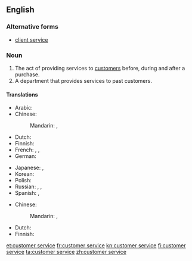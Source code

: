 ==English==
{{wikipedia}}

===Alternative forms===
* [[client service]]

===Noun===
{{en-noun|head=[[customer]] [[service]]|-}}

# The act of providing services to [[customer]]s before, during and after a purchase.
# A department that provides services to past customers.

====Translations====
{{trans-top|act of providing services}}
* Arabic: {{t-|ar|خدمة العملاء|f|tr=xídmat al-ʿumalāʾ|sc=Arab}}
* Chinese:
*: Mandarin: {{t|cmn|顧客服務|sc=Hani}}, {{t|cmn|顾客服务|tr=gùkè fúwù|sc=Hani}}
* Dutch: {{t-|nl|klantenservice|m|f}}
* Finnish: {{t+|fi|asiakaspalvelu}}
* French: {{t-|fr|service client|m}}, {{t+|fr|service clientèle|m}}, {{t-|fr|service à la clientèle|m}}
* German: {{t-|de|Kundendienst|m}}
{{trans-mid}}
* Japanese: {{t-|ja|顧客サービス|tr=kokyaku sābisu|sc=Jpan}}, {{qualifier|after service}} {{t-|ja|アフターサービス|tr=afutāsābisu|sc=Jpan}}
* Korean: {{t-|ko|고객 서비스|tr=gogaek seobiseu|sc=Kore}}
* Polish: {{t-|pl|obsługa klientów|f}}
* Russian: {{t-|ru|обслуживание клиентов|n|tr=obslúživanije klijéntov|sc=Cyrl}}, {{t-|ru|служба работы с покупателями|f|tr=slúžba rabóty s pokupáteljami|sc=Cyrl}}, {{t+|ru|сервис|m|tr=sɛ́rvis|sc=Cyrl}}
* Spanish: {{t-|es|servicio de atención al cliente|m}}, {{t-|es|servicio al cliente|m}}
{{trans-bottom}}

{{trans-top|department}}
* Chinese:
*: Mandarin: {{t|cmn|顧客服務部|sc=Hani}}, {{t|cmn|顾客服务部|tr=gùkè fúwùbù|sc=Hani}}
{{trans-mid}}
* Dutch: {{t-|nl|klantenservice|m|f}}
* Finnish: {{t+|fi|asiakaspalvelu}}
{{trans-bottom}}

[[et:customer service]]
[[fr:customer service]]
[[kn:customer service]]
[[fi:customer service]]
[[ta:customer service]]
[[zh:customer service]]